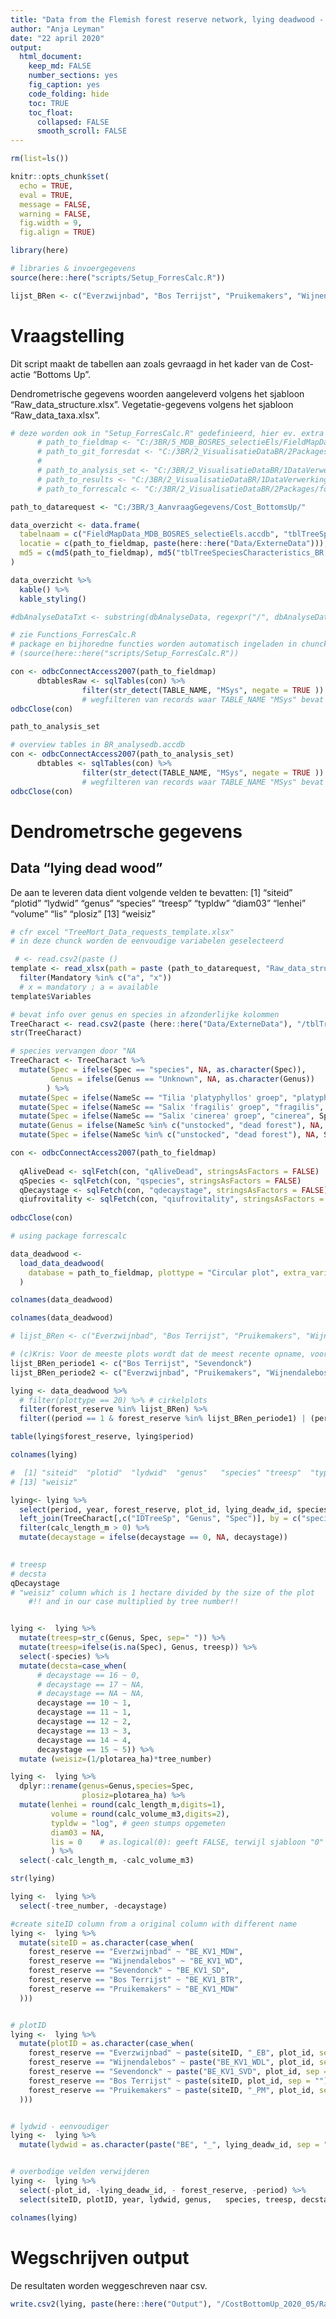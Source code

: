 ```yaml
---
title: "Data from the Flemish forest reserve network, lying deadwood - Cost Bottoms Up"
author: "Anja Leyman"
date: "22 april 2020"
output: 
  html_document:
    keep_md: FALSE
    number_sections: yes
    fig_caption: yes
    code_folding: hide
    toc: TRUE
    toc_float:
      collapsed: FALSE
      smooth_scroll: FALSE
---
```


```r
rm(list=ls())
```

```r
knitr::opts_chunk$set(
  echo = TRUE,
  eval = TRUE,
  message = FALSE,
  warning = FALSE, 
  fig.width = 9,
  fig.align = TRUE)

library(here)

# libraries & invoergegevens
source(here::here("scripts/Setup_ForresCalc.R"))


```


```r
lijst_BRen <- c("Everzwijnbad", "Bos Terrijst", "Pruikemakers", "Wijnendalebos", "Sevendonck")

```


# Vraagstelling

Dit script maakt de tabellen aan zoals gevraagd in het kader van de Cost-actie "Bottoms Up".

Dendrometrische gegevens woorden aangeleverd volgens het sjabloon "Raw_data_structure.xlsx".
Vegetatie-gegevens volgens het sjabloon "Raw_data_taxa.xlsx".


```r
# deze worden ook in "Setup_ForresCalc.R" gedefinieerd, hier ev. extra "paths" toevoegen indien nodig voor huidig script
      # path_to_fieldmap <- "C:/3BR/5_MDB_BOSRES_selectieEls/FieldMapData_MDB_BOSRES_selectieEls.accdb"
      # path_to_git_forresdat <- "C:/3BR/2_VisualisatieDataBR/2Packages/forresdat"
      # 
      # path_to_analysis_set <- "C:/3BR/2_VisualisatieDataBR/1DataVerwerkingBR/Output/BR_analysedb.accdb"
      # path_to_results <- "C:/3BR/2_VisualisatieDataBR/1DataVerwerkingBR/Output/BR_resultaten.accdb"
      # path_to_forrescalc <- "C:/3BR/2_VisualisatieDataBR/2Packages/forrescalc/R/"

path_to_datarequest <- "C:/3BR/3_AanvraagGegevens/Cost_BottomsUp/"

```

<!-- Onderstaande tabel geeft een overzicht van de gegevens die gebruikt worden voor de analyse.   -->

```r
data_overzicht <- data.frame(
  tabelnaam = c("FieldMapData_MDB_BOSRES_selectieEls.accdb", "tblTreeSpeciesCharacteristics_BR.csv"),
  locatie = c(path_to_fieldmap, paste(here::here("Data/ExterneData"))),
  md5 = c(md5(path_to_fieldmap), md5("tblTreeSpeciesCharacteristics_BR.csv"))
)

data_overzicht %>%
  kable() %>%
  kable_styling()

#dbAnalyseDataTxt <- substring(dbAnalyseData, regexpr("/", dbAnalyseData) + 1)  # voor gebruik bij wegschrijven naar resultatendb

```


```r
# zie Functions_ForresCalc.R
# package en bijhoredne functies worden automatisch ingeladen in chunck "Setup" 
# (source(here::here("scripts/Setup_ForresCalc.R"))

```


```r
con <- odbcConnectAccess2007(path_to_fieldmap)
      dbtablesRaw <- sqlTables(con) %>% 
                filter(str_detect(TABLE_NAME, "MSys", negate = TRUE ))
                # wegfilteren van records waar TABLE_NAME "MSys" bevat
odbcClose(con)

```


```r
path_to_analysis_set

# overview tables in BR_analysedb.accdb
con <- odbcConnectAccess2007(path_to_analysis_set)
      dbtables <- sqlTables(con) %>% 
                filter(str_detect(TABLE_NAME, "MSys", negate = TRUE ))
                # wegfilteren van records waar TABLE_NAME "MSys" bevat
odbcClose(con)

```


# Dendrometrsche gegevens

## Data "lying dead wood"    

De aan te leveren data dient volgende velden te bevatten: 
[1] "siteid"  "plotid"  "lydwid"  "genus"   "species" "treesp"  "typldw"  "diam03"  "lenhei"  "volume"  "lis"     "plosiz" 
[13] "weisiz" 


```r
# cfr excel "TreeMort_Data_requests_template.xlsx"
# in deze chunck worden de eenvoudige variabelen geselecteerd

 # <- read.csv2(paste ()
template <- read_xlsx(path = paste (path_to_datarequest, "Raw_data_structure.xlsx" , sep =""), sheet = "lying_mandatory") %>% 
  filter(Mandatory %in% c("a", "x")) 
  # x = mandatory ; a = available
template$Variables

```


```r
# bevat info over genus en species in afzonderlijke kolommen
TreeCharact <- read.csv2(paste (here::here("Data/ExterneData"), "/tblTreeSpeciesCharacteristics_BR.csv", sep = ""))
str(TreeCharact)

# species vervangen door "NA
TreeCharact <- TreeCharact %>% 
  mutate(Spec = ifelse(Spec == "species", NA, as.character(Spec)),
         Genus = ifelse(Genus == "Unknown", NA, as.character(Genus))
        ) %>% 
  mutate(Spec = ifelse(NameSc == "Tilia 'platyphyllos' groep", "platyphyllos", Spec)) %>% 
  mutate(Spec = ifelse(NameSc == "Salix 'fragilis' groep", "fragilis", Spec)) %>% 
  mutate(Spec = ifelse(NameSc == "Salix 'cinerea' groep", "cinerea", Spec)) %>% 
  mutate(Genus = ifelse(NameSc %in% c("unstocked", "dead forest"), NA, Genus)) %>% 
  mutate(Spec = ifelse(NameSc %in% c("unstocked", "dead forest"), NA, Spec)) 


```


```r
con <- odbcConnectAccess2007(path_to_fieldmap)
  
  qAliveDead <- sqlFetch(con, "qAliveDead", stringsAsFactors = FALSE)
  qSpecies <- sqlFetch(con, "qspecies", stringsAsFactors = FALSE)
  qDecaystage <- sqlFetch(con, "qdecaystage", stringsAsFactors = FALSE)
  qiufrovitality <- sqlFetch(con, "qiufrovitality", stringsAsFactors = FALSE)
  
odbcClose(con)
```


```r
# using package forrescalc

data_deadwood <-
  load_data_deadwood(
    database = path_to_fieldmap, plottype = "Circular plot", extra_variables = TRUE
  )

colnames(data_deadwood)


```


```r
colnames(data_deadwood)

# lijst_BRen <- c("Everzwijnbad", "Bos Terrijst", "Pruikemakers", "Wijnendalebos", "Sevendonck")   # hoger reeds gedefinieerd

# (c)Kris: Voor de meeste plots wordt dat de meest recente opname, voor Bos Terrijst en Sevendonk de eerste opname.
lijst_BRen_periode1 <- c("Bos Terrijst", "Sevendonck")
lijst_BRen_periode2 <- c("Everzwijnbad", "Pruikemakers", "Wijnendalebos")   # hoger reeds gedefinieerd

lying <- data_deadwood %>% 
  # filter(plottype == 20) %>% # cirkelplots
  filter(forest_reserve %in% lijst_BRen) %>% 
  filter((period == 1 & forest_reserve %in% lijst_BRen_periode1) | (period == 2 & forest_reserve %in% lijst_BRen_periode2))

table(lying$forest_reserve, lying$period) 

```


```r
colnames(lying)

#  [1] "siteid"  "plotid"  "lydwid"  "genus"   "species" "treesp"  "typldw"  "diam03"  "lenhei"  "volume"  "lis"     "plosiz" 
# [13] "weisiz"

lying<- lying %>% 
  select(period, year, forest_reserve, plot_id, lying_deadw_id, species, calc_length_m, calc_volume_m3, tree_number, decaystage, plotarea_ha) %>% 
  left_join(TreeCharact[,c("IDTreeSp", "Genus", "Spec")], by = c("species" = "IDTreeSp")) %>% 
  filter(calc_length_m > 0) %>% 
  mutate(decaystage = ifelse(decaystage == 0, NA, decaystage))
  

```

```r
# treesp
# decsta
qDecaystage
# "weisiz" column which is 1 hectare divided by the size of the plot
    #!! and in our case multiplied by tree number!!


lying <-  lying %>% 
  mutate(treesp=str_c(Genus, Spec, sep=" ")) %>% 
  mutate(treesp=ifelse(is.na(Spec), Genus, treesp)) %>% 
  select(-species) %>% 
  mutate(decsta=case_when(
      # decaystage == 16 ~ 0,
      # decaystage == 17 ~ NA,
      # decaystage == NA ~ NA,
      decaystage == 10 ~ 1,
      decaystage == 11 ~ 1,
      decaystage == 12 ~ 2,
      decaystage == 13 ~ 3,
      decaystage == 14 ~ 4,
      decaystage == 15 ~ 5)) %>% 
  mutate (weisiz=(1/plotarea_ha)*tree_number) 


```

```r
lying <-  lying %>% 
  dplyr::rename(genus=Genus,species=Spec,
                plosiz=plotarea_ha) %>% 
  mutate(lenhei = round(calc_length_m,digits=1),
         volume = round(calc_volume_m3,digits=2),
         typldw = "log", # geen stumps opgemeten
         diam03 = NA,
         lis = 0    # as.logical(0): geeft FALSE, terwijl sjabloon "0" vraagt
         ) %>% 
  select(-calc_length_m, -calc_volume_m3)

str(lying)

```

```r
lying <-  lying %>% 
  select(-tree_number, -decaystage)

```


```r
#create siteID column from a original column with different name
lying <-  lying %>% 
  mutate(siteID = as.character(case_when(
    forest_reserve == "Everzwijnbad" ~ "BE_KV1_MDW",
    forest_reserve == "Wijnendalebos" ~ "BE_KV1_WD",
    forest_reserve == "Sevendonck" ~ "BE_KV1_SD",
    forest_reserve == "Bos Terrijst" ~ "BE_KV1_BTR",
    forest_reserve == "Pruikemakers" ~ "BE_KV1_MDW"
  )))


# plotID
lying <-  lying %>% 
  mutate(plotID = as.character(case_when(
    forest_reserve == "Everzwijnbad" ~ paste(siteID, "_EB", plot_id, sep = ""),
    forest_reserve == "Wijnendalebos" ~ paste("BE_KV1_WDL", plot_id, sep = ""),
    forest_reserve == "Sevendonck" ~ paste("BE_KV1_SVD", plot_id, sep = ""),
    forest_reserve == "Bos Terrijst" ~ paste(siteID, plot_id, sep = ""),
    forest_reserve == "Pruikemakers" ~ paste(siteID, "_PM", plot_id, sep = "")
  )))


# lydwid - eenvoudiger
lying <-  lying %>% 
  mutate(lydwid = as.character(paste("BE", "_", lying_deadw_id, sep = ""))) 


# overbodige velden verwijderen
lying <-  lying %>% 
  select(-plot_id, -lying_deadw_id, - forest_reserve, -period) %>% 
  select(siteID, plotID, year, lydwid, genus,	species, treesp, decsta, typldw, diam03, lenhei, volume, lis, plosiz,	weisiz)

colnames(lying)

```


# Wegschrijven output

De resultaten worden weggeschreven naar csv.

```r
write.csv2(lying, paste(here::here("Output"), "/CostBottomUp_2020_05/Raw_data_structure_BE_KV_lying_al.csv", sep = ""))

```

